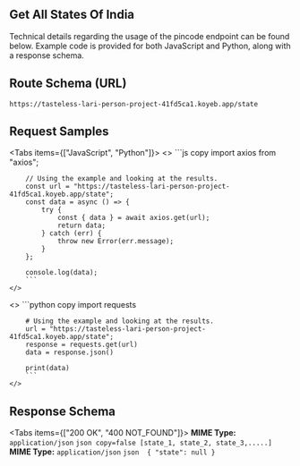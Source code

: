 
## Get All States Of India



Technical details regarding the usage of the pincode endpoint can be found below. Example code is provided for both JavaScript and Python, along with a response schema.

## Route Schema (URL)


```
https://tasteless-lari-person-project-41fd5ca1.koyeb.app/state

```

## Request Samples

<Tabs items={["JavaScript", "Python"]}>
  <Tab>
    <>
        ```js copy 
        import axios from "axios";

        // Using the example and looking at the results.
        const url = "https://tasteless-lari-person-project-41fd5ca1.koyeb.app/state";
        const data = async () => {
            try {
                const { data } = await axios.get(url);
                return data;
            } catch (err) {
                throw new Error(err.message);
            }
        };

        console.log(data);
        ```
    </>

  </Tab>
  <Tab>
    <>
        ```python copy 
        import requests

        # Using the example and looking at the results.
        url = "https://tasteless-lari-person-project-41fd5ca1.koyeb.app/state";
        response = requests.get(url)
        data = response.json()

        print(data)
        ```
    </>

  </Tab>
</Tabs>


## Response Schema


<Tabs items={["200 OK", "400 NOT_FOUND"]}>
  <Tab>
    **MIME Type:** `application/json`
    ```json copy=false
    [state_1, state_2, state_3,.....]
    ```
  </Tab>
  <Tab>
    **MIME Type:** `application/json`
    ```json 
    {
        "state": null
    }
    ```

  </Tab>
</Tabs>
